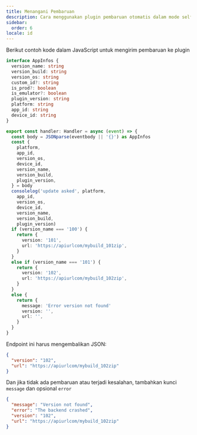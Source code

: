 ```yaml
---
title: Menangani Pembaruan
description: Cara menggunakan plugin pembaruan otomatis dalam mode self-hosted
sidebar:
  order: 6
locale: id
---
```


Berikut contoh kode dalam JavaScript untuk mengirim pembaruan ke plugin

```typescript
interface AppInfos {
  version_name: string
  version_build: string
  version_os: string
  custom_id?: string
  is_prod?: boolean
  is_emulator?: boolean
  plugin_version: string
  platform: string
  app_id: string
  device_id: string
}

export const handler: Handler = async (event) => {
  const body = JSONparse(eventbody || '{}') as AppInfos
  const {
    platform,
    app_id,
    version_os,
    device_id,
    version_name,
    version_build,
    plugin_version,
  } = body
  consolelog('update asked', platform,
    app_id,
    version_os,
    device_id,
    version_name,
    version_build,
    plugin_version)
  if (version_name === '100') {
    return {
      version: '101',
      url: 'https://apiurlcom/mybuild_101zip',
    }
  }
  else if (version_name === '101') {
    return {
      version: '102',
      url: 'https://apiurlcom/mybuild_102zip',
    }
  }
  else {
    return {
      message: 'Error version not found'
      version: '',
      url: '',
    }
  }
}
```

Endpoint ini harus mengembalikan JSON:

```json
{
  "version": "102",
  "url": "https://apiurlcom/mybuild_102zip"
}
```

Dan jika tidak ada pembaruan atau terjadi kesalahan, tambahkan kunci `message` dan opsional `error`

```json
{
  "message": "Version not found",
  "error": "The backend crashed",
  "version": "102",
  "url": "https://apiurlcom/mybuild_102zip"
}
```